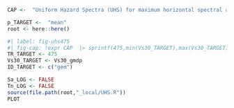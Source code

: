 

```r
CAP <-  "Uniform Hazard Spectra (UHS) for maximum horizontal spectral accelerations Sa(Tn) in [g] with 5%% critical damping assuming annual exceedance probabilities of 1/%d [1/yr]. Spectral ordinates were calibrated for site conditions with Vs30 ranging from %d to %d [m/s]. Conceptual PSHA model based on @GEM2023PNG. "

p_TARGET <-  "mean"
root <- here::here()          


```

```r
#| label: fig-uhs475
#| fig-cap: !expr CAP  |> sprintf(475,min(Vs30_TARGET),max(Vs30_TARGET))
TR_TARGET <- 475
Vs30_TARGET <- Vs30_gmdp
ID_TARGET <- c("gem")

Sa_LOG <- FALSE
Tn_LOG <- FALSE
source(file.path(root,"_local/UHS.R"))
PLOT
```




